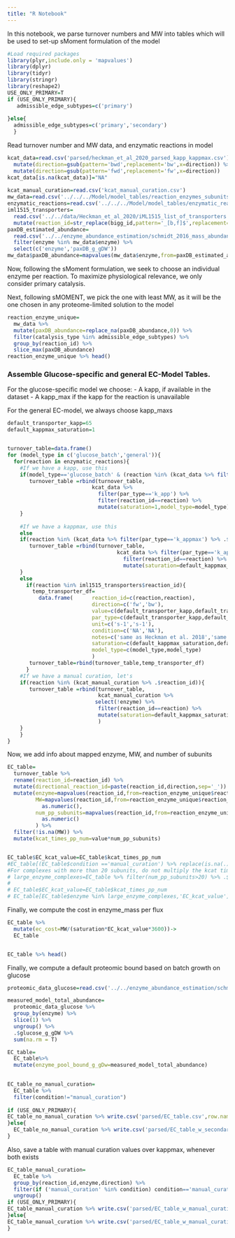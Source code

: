 ```yaml
---
title: "R Notebook"
---
```

In this notebook, we parse turnover numbers and MW into tables which will be used to set-up sMoment formulation of the model

```r
#Load required packages
library(plyr,include.only = 'mapvalues')
library(dplyr)
library(tidyr)
library(stringr)
library(reshape2)
USE_ONLY_PRIMARY=T
if (USE_ONLY_PRIMARY){
   admissible_edge_subtypes=c('primary')
   
}else{
  admissible_edge_subtypes=c('primary','secondary')
  }


```
Read turnover number and MW data, and enzymatic reactions in model

```r
kcat_data=read.csv('parsed/heckman_et_al_2020_parsed_kapp_kappmax.csv') %>% 
  mutate(direction=gsub(pattern='bwd',replacement='bw',x=direction)) %>% 
  mutate(direction=gsub(pattern='fwd',replacement='fw',x=direction)) 
kcat_data[is.na(kcat_data)]="NA"
  
kcat_manual_curation=read.csv('kcat_manual_curation.csv')
mw_data=read.csv('../../../Model/model_tables/reaction_enzymes_subunits.csv')
enzymatic_reactions=read.csv('../../../Model/model_tables/enzymatic_reactions.csv',header = F) %>% .$V1
iml1515_transporters=
  read.csv('../../data/Heckman_et_al_2020/iML1515_list_of_transporters.csv') %>% 
  mutate(reaction_id=str_replace(bigg_id,pattern='_[b,f]$',replacement=''))
paxDB_estimated_abundance=
  read.csv('../../enzyme_abundance_estimation/schmidt_2016_mass_abundance_mapped_NNLS.csv') %>% 
  filter(enzyme %in% mw_data$enzyme) %>%
  select(c('enzyme','paxDB_g_gDW'))
mw_data$paxDB_abundance=mapvalues(mw_data$enzyme,from=paxDB_estimated_abundance$enzyme,to=paxDB_estimated_abundance$paxDB_g_gDW) %>% as.numeric()

```

Now, following the sMoment formulation, we seek to choose an individual enzyme per reaction. To maximize physiological relevance, we only consider primary catalysis.

Next, following sMOMENT, we pick the one with least MW, as it will be the one chosen in any proteome-limited solution to the model

```r

reaction_enzyme_unique=
  mw_data %>% 
  mutate(paxDB_abundance=replace_na(paxDB_abundance,0)) %>% 
  filter(catalysis_type %in% admissible_edge_subtypes) %>% 
  group_by(reaction_id) %>% 
  slice_max(paxDB_abundance)
reaction_enzyme_unique %>% head()
```
### Assemble Glucose-specific and general EC-Model Tables. 
For the glucose-specific model we choose:
- A kapp, if available in the dataset
- A kapp_max if the kapp for the reaction is unavailable

For the general EC-model, we always choose kapp_maxs

```r
default_transporter_kapp=65
default_kappmax_saturation=1


turnover_table=data.frame()
for (model_type in c('glucose_batch','general')){
  for(reaction in enzymatic_reactions){
    #If we have a kapp, use this
    if(model_type=='glucose_batch' & (reaction %in% (kcat_data %>% filter(par_type=='k_app') %>% .$reaction_id))){
       turnover_table =rbind(turnover_table,
                           kcat_data %>% 
                             filter(par_type=='k_app') %>%
                             filter(reaction_id==reaction) %>% 
                             mutate(saturation=1,model_type=model_type))
    }
    
    #If we have a kappmax, use this
    else 
    if(reaction %in% (kcat_data %>% filter(par_type=='k_appmax') %>% .$reaction_id)){
       turnover_table =rbind(turnover_table,
                                   kcat_data %>% filter(par_type=='k_appmax') %>% 
                                     filter(reaction_id==reaction) %>% 
                                     mutate(saturation=default_kappmax_saturation,model_type=model_type))
    }
    else
      if(reaction %in% iml1515_transporters$reaction_id){
        temp_transporter_df=
          data.frame(      reaction_id=c(reaction,reaction),
                           direction=c('fw','bw'),
                           value=c(default_transporter_kapp,default_transporter_kapp),
                           par_type=c(default_transporter_kapp,default_transporter_kapp),
                           unit=c('s-1','s-1'),
                           condition=c('NA','NA'),
                           notes=c('same as Heckman et al. 2018','same as Heckman et al. 2018'),
                           saturation=c(default_kappmax_saturation,default_kappmax_saturation),
                           model_type=c(model_type,model_type)
                           )
       turnover_table=rbind(turnover_table,temp_transporter_df)
      }
    #If we have a manual curation, let's
    if(reaction %in% (kcat_manual_curation %>% .$reaction_id)){
       turnover_table =rbind(turnover_table,
                             kcat_manual_curation %>% 
                            select(!enzyme) %>% 
                             filter(reaction_id==reaction) %>% 
                             mutate(saturation=default_kappmax_saturation,model_type=model_type)
                             )
    }
    }
}
```

Now, we add info about mapped enzyme, MW, and number of subunits
```r
EC_table=
  turnover_table %>% 
  rename(reaction_id=reaction_id) %>% 
  mutate(directional_reaction_id=paste(reaction_id,direction,sep='_')) %>% 
  mutate(enzyme=mapvalues(reaction_id,from=reaction_enzyme_unique$reaction_id,to=reaction_enzyme_unique$enzyme,warn_missing=F),
         MW=mapvalues(reaction_id,from=reaction_enzyme_unique$reaction_id,to=reaction_enzyme_unique$mw,warn_missing=F) %>% 
           as.numeric(),
         num_pp_subunits=mapvalues(reaction_id,from=reaction_enzyme_unique$reaction_id,to=reaction_enzyme_unique$num_subunits,warn_missing=F) %>% 
           as.numeric()
         ) %>% 
  filter(!is.na(MW)) %>% 
  mutate(kcat_times_pp_num=value*num_pp_subunits)


EC_table$EC_kcat_value=EC_table$kcat_times_pp_num
#EC_table[(EC_table$condition =='manual_curation') %>% replace(is.na(.),F),'EC_kcat_value']=EC_table[(EC_table$condition =='manual_curation')%>% replace(is.na(.),F),'value']
#For complexes with more than 20 subunits, do not multiply the kcat times the number of subunits, as this would result in unrealistically fast catalysis
# large_enzyme_complexes=EC_table %>% filter(num_pp_subunits>20) %>% .$enzyme %>% unique()
# 
# EC_table$EC_kcat_value=EC_table$kcat_times_pp_num
# EC_table[EC_table$enzyme %in% large_enzyme_complexes,'EC_kcat_value']=EC_table[EC_table$enzyme %in% large_enzyme_complexes,'value']
```
Finally, we compute the cost in enzyme_mass per flux

```r
EC_table %>% 
  mutate(ec_cost=MW/(saturation*EC_kcat_value*3600))->
  EC_table


EC_table %>% head()
```
Finally, we compute a default proteomic bound based on batch growth on glucose
```r
proteomic_data_glucose=read.csv('../../enzyme_abundance_estimation/schmidt_2016_mass_abundance_mapped_NNLS.csv') %>% select(c('enzyme','glucose_g_gDW'))

measured_model_total_abundance=
  proteomic_data_glucose %>% 
  group_by(enzyme) %>% 
  slice(1) %>% 
  ungroup() %>% 
  .$glucose_g_gDW %>% 
  sum(na.rm = T)

EC_table=
  EC_table%>% 
  mutate(enzyme_pool_bound_g_gDw=measured_model_total_abundance) 

  
EC_table_no_manual_curation=
  EC_table %>% 
  filter(condition!="manual_curation")
 
if (USE_ONLY_PRIMARY){
EC_table_no_manual_curation %>% write.csv('parsed/EC_table.csv',row.names = F)
}else{
  EC_table_no_manual_curation %>% write.csv('parsed/EC_table_w_secondary_edges.csv',row.names = F)
}


```

Also, save a table with manual curation values over kappmax, whenever both exists
```r
EC_table_manual_curation=
  EC_table %>% 
  group_by(reaction_id,enzyme,direction) %>% 
  filter(if ('manual_curation' %in% condition) condition=='manual_curation' else T) %>%
  ungroup()
if (USE_ONLY_PRIMARY){
EC_table_manual_curation %>% write.csv('parsed/EC_table_w_manual_curation.csv',row.names = F)
}else{
EC_table_manual_curation %>% write.csv('parsed/EC_table_w_manual_curation_w_secondary_edges.csv',row.names = F)
}
```
